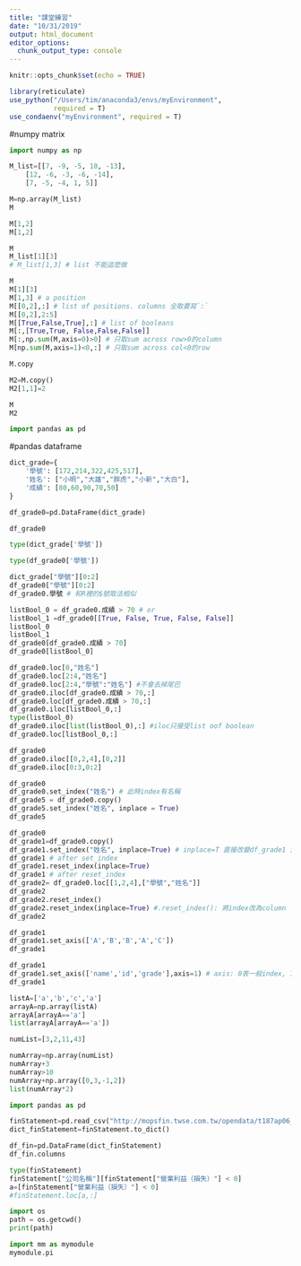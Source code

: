 ```yaml
---
title: "課堂練習"
date: "10/31/2019"
output: html_document
editor_options: 
  chunk_output_type: console
---
```


```r
knitr::opts_chunk$set(echo = TRUE)

library(reticulate)
use_python("/Users/tim/anaconda3/envs/myEnvironment",
           required = T)
use_condaenv("myEnvironment", required = T)
```

#numpy matrix
```python
import numpy as np
```


```python
M_list=[[7, -9, -5, 10, -13], 
    [12, -6, -3, -6, -14], 
    [7, -5, -4, 1, 5]]

M=np.array(M_list)
M
```

```python
M[1,2]
M[1,2]

```

```python
M
M_list[1][3]
# M_list[1,3] # list 不能這麼做

M
M[1][3]
M[1,3] # a position
M[[0,2],:] # list of positions. columns 全取要寫`:`
M[[0,2],2:5]
M[[True,False,True],:] # list of booleans
M[:,[True,True, False,False,False]] 
M[:,np.sum(M,axis=0)>0] # 只取sum across row>0的column
M[np.sum(M,axis=1)<0,:] # 只取sum across col<0的row
```

```python
M.copy

M2=M.copy()
M2[1,1]=2

M
M2
```

```python
import pandas as pd
```


#pandas dataframe
```python
dict_grade={
    '學號': [172,214,322,425,517],
    '姓名': ["小明","大雄","胖虎","小新","大白"],
    '成績': [80,60,90,70,50]
}

df_grade0=pd.DataFrame(dict_grade)
```

```python
df_grade0

type(dict_grade['學號'])

type(df_grade0['學號'])
```

```python
dict_grade["學號"][0:2]
df_grade0["學號"][0:2]
df_grade0.學號 # 和R裡的$號取法相似

```


```python
listBool_0 = df_grade0.成績 > 70 # or 
listBool_1 =df_grade0[[True, False, True, False, False]]
listBool_0
listBool_1
df_grade0[df_grade0.成績 > 70] 
df_grade0[listBool_0] 
```


```python
df_grade0.loc[0,"姓名"]
df_grade0.loc[2:4,"姓名"] 
df_grade0.loc[2:4,"學號":"姓名"] #不會去掉尾巴
df_grade0.iloc[df_grade0.成績 > 70,:]
df_grade0.loc[df_grade0.成績 > 70,:]
df_grade0.iloc[listBool_0,:]
type(listBool_0)
df_grade0.iloc[list(listBool_0),:] #iloc只接受list oof boolean
df_grade0.loc[listBool_0,:]


```

```python
df_grade0
df_grade0.iloc[[0,2,4],[0,2]]
df_grade0.iloc[0:3,0:2]
```

```python
df_grade0
df_grade0.set_index("姓名") # 此時index有名稱
df_grade5 = df_grade0.copy()
df_grade5.set_index("姓名", inplace = True)
df_grade5
```

```python
df_grade0
df_grade1=df_grade0.copy()
df_grade1.set_index("姓名", inplace=True) # inplace=T 直接改變df_grade1 index .set_index(): column改為index
df_grade1 # after set_index
df_grade1.reset_index(inplace=True)
df_grade1 # after reset_index
df_grade2= df_grade0.loc[[1,2,4],["學號","姓名"]]
df_grade2
df_grade2.reset_index()
df_grade2.reset_index(inplace=True) #.reset_index(): 將index改為column
df_grade2

```

```python
df_grade1
df_grade1.set_axis(['A','B','B','A','C'])
df_grade1
```

```python
df_grade1
df_grade1.set_axis(['name','id','grade'],axis=1) # axis: 0表一般index, 1表columns
df_grade1
```

```python
listA=['a','b','c','a']
arrayA=np.array(listA)
arrayA[arrayA=='a']
list(arrayA[arrayA=='a'])
```

```python
numList=[3,2,11,43]
```

```python
numArray=np.array(numList)
numArray+3
numArray>10
numArray+np.array([0,3,-1,2])
list(numArray*2)
```

```python
import pandas as pd

finStatement=pd.read_csv("http://mopsfin.twse.com.tw/opendata/t187ap06_O_ci.csv")
dict_finStatement=finStatement.to_dict()

```

```python
df_fin=pd.DataFrame(dict_finStatement)
df_fin.columns

type(finStatement)
finStatement["公司名稱"][finStatement["營業利益（損失）"] < 0]
a=[finStatement["營業利益（損失）"] < 0]
#finStatement.loc[a,:]
```

```python
import os
path = os.getcwd()
print(path)
```

```python
import mm as mymodule
mymodule.pi
```

```python

```

